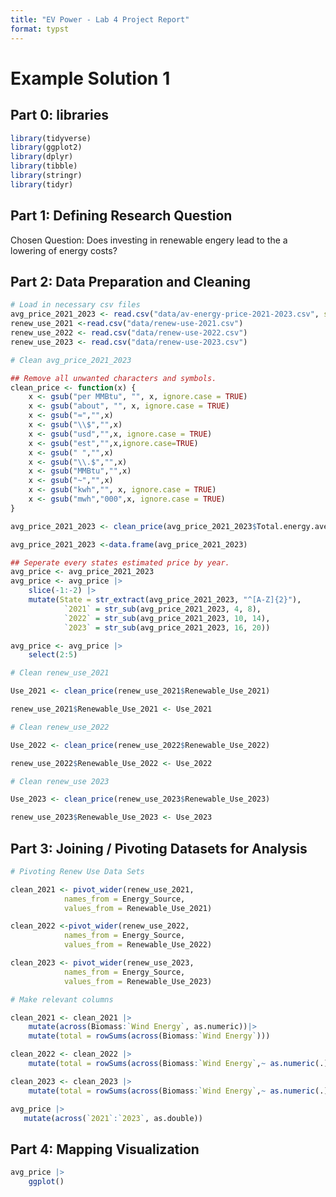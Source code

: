 ```yaml
---
title: "EV Power - Lab 4 Project Report"
format: typst
---
```


# Example Solution 1

## **Part 0: libraries**

```r
library(tidyverse)
library(ggplot2)
library(dplyr)
library(tibble)
library(stringr)
library(tidyr)
```

## **Part 1:** **Defining Research Question**

Chosen Question: Does investing in renewable engery lead to the a lowering of energy costs?

## **Part 2: Data Preparation and Cleaning**

```r
# Load in necessary csv files
avg_price_2021_2023 <- read.csv("data/av-energy-price-2021-2023.csv", stringsAsFactors = FALSE)
renew_use_2021 <-read.csv("data/renew-use-2021.csv")
renew_use_2022 <- read.csv("data/renew-use-2022.csv")
renew_use_2023 <- read.csv("data/renew-use-2023.csv")

# Clean avg_price_2021_2023

## Remove all unwanted characters and symbols. 
clean_price <- function(x) {
    x <- gsub("per MMBtu", "", x, ignore.case = TRUE)
    x <- gsub("about", "", x, ignore.case = TRUE)
    x <- gsub("≈","",x)
    x <- gsub("\\$","",x)
    x <- gsub("usd","",x, ignore.case = TRUE)
    x <- gsub("est","",x,ignore.case=TRUE)
    x <- gsub(" ","",x)
    x <- gsub("\\.$","",x)
    x <- gsub("MMBtu","",x)
    x <- gsub("~","",x)
    x <- gsub("kwh","", x, ignore.case = TRUE)
    x <- gsub("mwh","000",x, ignore.case = TRUE)
}

avg_price_2021_2023 <- clean_price(avg_price_2021_2023$Total.energy.average.price..dollars.per.million.Btu...)

avg_price_2021_2023 <-data.frame(avg_price_2021_2023)

## Seperate every states estimated price by year.
avg_price <- avg_price_2021_2023
avg_price <- avg_price |>
    slice(-1:-2) |>
    mutate(State = str_extract(avg_price_2021_2023, "^[A-Z]{2}"),
            `2021` = str_sub(avg_price_2021_2023, 4, 8),
            `2022` = str_sub(avg_price_2021_2023, 10, 14),
            `2023` = str_sub(avg_price_2021_2023, 16, 20))

avg_price <- avg_price |>
    select(2:5)

# Clean renew_use_2021

Use_2021 <- clean_price(renew_use_2021$Renewable_Use_2021)

renew_use_2021$Renewable_Use_2021 <- Use_2021

# Clean renew_use_2022

Use_2022 <- clean_price(renew_use_2022$Renewable_Use_2022)

renew_use_2022$Renewable_Use_2022 <- Use_2022

# Clean renew_use 2023

Use_2023 <- clean_price(renew_use_2023$Renewable_Use_2023)

renew_use_2023$Renewable_Use_2023 <- Use_2023

```

## **Part 3: Joining / Pivoting Datasets for Analysis**

```r
# Pivoting Renew Use Data Sets

clean_2021 <- pivot_wider(renew_use_2021,
            names_from = Energy_Source,
            values_from = Renewable_Use_2021)

clean_2022 <-pivot_wider(renew_use_2022,
            names_from = Energy_Source,
            values_from = Renewable_Use_2022)

clean_2023 <- pivot_wider(renew_use_2023,
            names_from = Energy_Source,
            values_from = Renewable_Use_2023)

# Make relevant columns

clean_2021 <- clean_2021 |>
    mutate(across(Biomass:`Wind Energy`, as.numeric))|>
    mutate(total = rowSums(across(Biomass:`Wind Energy`)))

clean_2022 <- clean_2022 |>
    mutate(total = rowSums(across(Biomass:`Wind Energy`,~ as.numeric(.))))

clean_2023 <- clean_2023 |>
    mutate(total = rowSums(across(Biomass:`Wind Energy`,~ as.numeric(.))))

avg_price |>
   mutate(across(`2021`:`2023`, as.double))


```

## **Part 4: Mapping Visualization**

```r
avg_price |>
    ggplot()
```